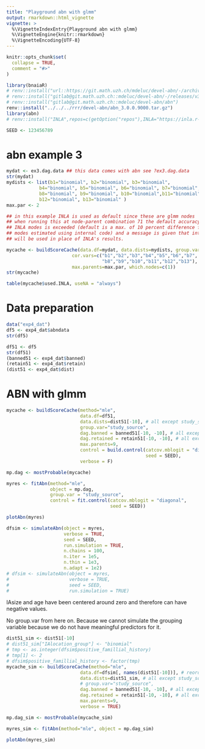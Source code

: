 ```yaml
---
title: "Playground abn with glmm"
output: rmarkdown::html_vignette
vignette: >
  %\VignetteIndexEntry{Playground abn with glmm}
  %\VignetteEngine{knitr::rmarkdown}
  %\VignetteEncoding{UTF-8}
---
```


```r
knitr::opts_chunk$set(
  collapse = TRUE,
  comment = "#>"
)
```

```r
library(bnaiaR)
# renv::install("url::https://git.math.uzh.ch/mdeluc/devel-abn/-/archive/v3.0.0.9000/devel-abn-v3.0.0.9000.tar.gz")
# renv::install("gitlab@git.math.uzh.ch::mdeluc/devel-abn/-/releases/v3.0.0.9000")
# renv::install("gitlab@git.math.uzh.ch::mdeluc/devel-abn/abn")
renv::install("../../../rrr/devel-abn/abn_3.0.0.9000.tar.gz")
library(abn)
# renv::install("INLA",repos=c(getOption("repos"),INLA="https://inla.r-inla-download.org/R/stable"))
```

```r
SEED <- 123456789
```


# abn example 3
```r
mydat <- ex3.dag.data ## this data comes with abn see ?ex3.dag.data
str(mydat)
mydists <- list(b1="binomial", b2="binomial", b3="binomial",
            b4="binomial", b5="binomial", b6="binomial", b7="binomial",
            b8="binomial", b9="binomial", b10="binomial",b11="binomial",
            b12="binomial", b13="binomial" )
max.par <- 2

## in this example INLA is used as default since these are glmm nodes
## when running this at node-parent combination 71 the default accuracy check on the
## INLA modes is exceeded (default is a max. of 10 percent difference from
## modes estimated using internal code) and a message is given that internal code
## will be used in place of INLA's results.

mycache <- buildScoreCache(data.df=mydat, data.dists=mydists, group.var="group",
                        cor.vars=c("b1","b2","b3","b4","b5","b6","b7",
                                   "b8","b9","b10","b11","b12","b13"),
                        max.parents=max.par, which.nodes=c(1))
str(mycache)

table(mycache$used.INLA, useNA = "always")
```


# Data preparation

```r
data("exp4_dat")
df5 <- exp4_dat$abndata
str(df5)
```


```r
df51 <- df5
str(df51)
(banned51 <- exp4_dat$banned)
(retain51 <- exp4_dat$retain)
(dist51 <- exp4_dat$dist)
```

# ABN with glmm

```r
mycache <- buildScoreCache(method="mle",
                           data.df=df51,
                           data.dists=dist51[-10], # all except study_source
                           group.var="study_source",
                           dag.banned = banned51[-10, -10], # all except study_source
                           dag.retained = retain51[-10, -10], # all except study_source
                           max.parents=9,
                           control = build.control(catcov.mblogit = "diagonal",
                                                   seed = SEED),
                           verbose = F)
```

```r
mp.dag <- mostProbable(mycache)
```

```r
myres <- fitAbn(method="mle", 
                object = mp.dag, 
                group.var = "study_source",
                control = fit.control(catcov.mblogit = "diagonal",
                                      seed = SEED))
```

```r
plotAbn(myres)
```

```r
dfsim <- simulateAbn(object = myres,
                     verbose = TRUE,
                     seed = SEED,
                     run.simulation = TRUE,
                     n.chains = 100,
                     n.iter = 1e5,
                     n.thin = 1e3,
                     n.adapt = 1e2)
# dfsim <- simulateAbn(object = myres, 
#                      verbose = TRUE, 
#                      seed = SEED, 
#                      run.simulation = TRUE)
```
IAsize and age have been centered around zero and therefore can have negative values.


No group.var from here on. Because we cannot simulate the grouping variable because we do not have meaningful predictors for it.

```r
dist51_sim <- dist51[-10]
# dist51_sim["IAlocation_group"] <- "binomial"
# tmp <- as.integer(dfsim$positive_famillial_history)
# tmp[1] <- 2
# dfsim$positive_famillial_history <- factor(tmp)
mycache_sim <- buildScoreCache(method="mle",
                           data.df=dfsim[, names(dist51[-10])], # reordered to match data.dists
                           data.dists=dist51_sim, # all except study_source
                           # group.var="study_source",
                           dag.banned = banned51[-10, -10], # all except study_source
                           dag.retained = retain51[-10, -10], # all except study_source
                           max.parents=9,
                           verbose = TRUE)
```

```r
mp.dag_sim <- mostProbable(mycache_sim)
```

```r
myres_sim <- fitAbn(method="mle", object = mp.dag_sim)
```

```r
plotAbn(myres_sim)
```

